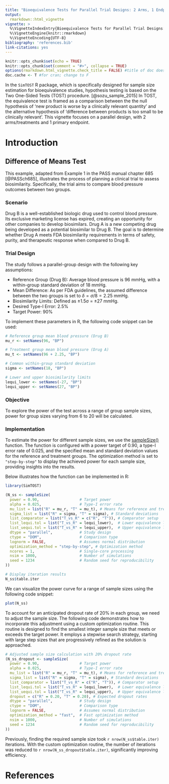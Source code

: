 ```yaml
---
title: "Bioequivalence Tests for Parallel Trial Designs: 2 Arms, 1 Endpoint"
output: 
  rmarkdown::html_vignette
vignette: >
  %\VignetteIndexEntry{Bioequivalence Tests for Parallel Trial Designs: 2 Arms, 1 Endpoint}
  %\VignetteEngine{knitr::rmarkdown}
  %\VignetteEncoding{UTF-8}
bibliography: 'references.bib'
link-citations: yes
---
```


```r
knitr::opts_chunk$set(echo = TRUE)
knitr::opts_chunk$set(comment = "#>", collapse = TRUE)
options(rmarkdown.html_vignette.check_title = FALSE) #title of doc does not match vignette title
doc.cache <- T #for cran; change to F
```

In the `SimTOST` R package, which is specifically designed for sample size estimation for bioequivalence studies, hypothesis testing is based on the Two One-Sided Tests (TOST) procedure. [@sozu_sample_2015]  In TOST, the equivalence test is framed as a comparison between the the null hypothesis of ‘new product is worse by a clinically relevant quantity’ and the alternative hypothesis of ‘difference between products is too small to be clinically relevant’. This vignette focuses on a parallel design, with 2 arms/treatments and 1 primary endpoint.

# Introduction

## Difference of Means Test
This example, adapted from Example 1 in the PASS manual chapter 685 [@PASSch685], illustrates the process of planning a clinical trial to assess biosimilarity. Specifically, the trial aims to compare blood pressure outcomes between two groups.

### Scenario
Drug B is a well-established biologic drug used to control blood pressure. Its exclusive marketing license has expired, creating an opportunity for other companies to develop biosimilars. Drug A is a new competing drug being developed as a potential biosimilar to Drug B. The goal is to determine whether Drug A meets FDA biosimilarity requirements in terms of safety, purity, and therapeutic response when compared to Drug B.

### Trial Design
The study follows a parallel-group design with the following key assumptions:

* Reference Group (Drug B): Average blood pressure is 96 mmHg, with a within-group standard deviation of 18 mmHg.
* Mean Difference: As per FDA guidelines, the assumed difference between the two groups is set to $\delta = \sigma/8 = 2.25$ mmHg.
* Biosimilarity Limits: Defined as ±1.5σ = ±27 mmHg.
* Desired Type-I Error: 2.5%
* Target Power: 90%

To implement these parameters in R, the following code snippet can be used:

```r
# Reference group mean blood pressure (Drug B)
mu_r <- setNames(96, "BP")

# Treatment group mean blood pressure (Drug A)
mu_t <- setNames(96 + 2.25, "BP")

# Common within-group standard deviation
sigma <- setNames(18, "BP")

# Lower and upper biosimilarity limits
lequi_lower <- setNames(-27, "BP")
lequi_upper <- setNames(27, "BP")
```

### Objective
To explore the power of the test across a range of group sample sizes, power for group sizes varying from 6 to 20 will be calculated. 

### Implementation
To estimate the power for different sample sizes, we use the  [sampleSize()](../reference/sampleSize.html) function. The function is configured with a power target of 0.90, a type-I error rate of 0.025, and the specified mean and standard deviation values for the reference and treatment groups. The optimization method is set to `"step-by-step"` to display the achieved power for each sample size, providing insights into the results.

Below illustrates how the function can be implemented in R:

```r
library(SimTOST)

(N_ss <- sampleSize(
  power = 0.90,                  # Target power
  alpha = 0.025,                 # Type-I error rate
  mu_list = list("R" = mu_r, "T" = mu_t), # Means for reference and treatment groups
  sigma_list = list("R" = sigma, "T" = sigma), # Standard deviations
  list_comparator = list("T_vs_R" = c("R", "T")), # Comparator setup
  list_lequi.tol = list("T_vs_R" = lequi_lower),  # Lower equivalence limit
  list_uequi.tol = list("T_vs_R" = lequi_upper),  # Upper equivalence limit
  dtype = "parallel",            # Study design
  ctype = "DOM",                 # Comparison type
  lognorm = FALSE,               # Assumes normal distribution
  optimization_method = "step-by-step", # Optimization method
  ncores = 1,                    # Single-core processing
  nsim = 1000,                   # Number of simulations
  seed = 1234                    # Random seed for reproducibility
))

# Display iteration results
N_ss$table.iter
```

We can visualize the power curve for a range of sample sizes using the following code snippet:

```r
plot(N_ss)
```

To account for an anticipated dropout rate of 20% in each group, we need to adjust the sample size. The following code demonstrates how to incorporate this adjustment using a custom optimization routine. This routine is designed to find the smallest integer sample size that meets or exceeds the target power. It employs a stepwise search strategy, starting with large step sizes that are progressively refined as the solution is approached.

```r
# Adjusted sample size calculation with 20% dropout rate
(N_ss_dropout <- sampleSize(
  power = 0.90,                  # Target power
  alpha = 0.025,                 # Type-I error rate
  mu_list = list("R" = mu_r, "T" = mu_t), # Means for reference and treatment groups
  sigma_list = list("R" = sigma, "T" = sigma), # Standard deviations
  list_comparator = list("T_vs_R" = c("R", "T")), # Comparator setup
  list_lequi.tol = list("T_vs_R" = lequi_lower),  # Lower equivalence limit
  list_uequi.tol = list("T_vs_R" = lequi_upper),  # Upper equivalence limit
  dropout = c("R" = 0.20, "T" = 0.20), # Expected dropout rates
  dtype = "parallel",            # Study design
  ctype = "DOM",                 # Comparison type
  lognorm = FALSE,               # Assumes normal distribution
  optimization_method = "fast",  # Fast optimization method
  nsim = 1000,                   # Number of simulations
  seed = 1234                    # Random seed for reproducibility
))
```

Previously, finding the required sample size took `r nrow(N_ss$table.iter)` iterations. With the custom optimization routine, the number of iterations was reduced to `r nrow(N_ss_dropout$table.iter)`, significantly improving efficiency.
 
# References
